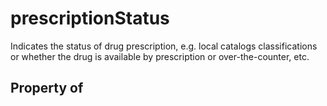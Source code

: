 # prescriptionStatus

Indicates the status of drug prescription, e.g. local catalogs classifications or whether the drug is available by prescription or over-the-counter, etc.

## Property of



